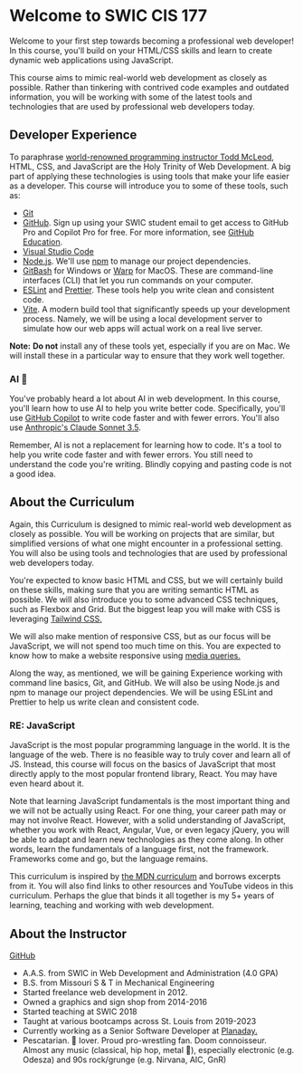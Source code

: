 
# Welcome to SWIC CIS 177

<Large>
  Welcome to your first step towards becoming a professional web developer! In this course, you'll
  build on your HTML/CSS skills and learn to create dynamic web applications using JavaScript.
</Large>

This course aims to mimic real-world web development as closely as possible. Rather than tinkering with contrived code examples and outdated information, you will be working with some of the latest tools and technologies that are used by professional web developers today.

## Developer Experience

To paraphrase [world-renowned programming instructor Todd McLeod](https://www.linkedin.com/in/tamcleod/), HTML, CSS, and JavaScript are the Holy Trinity of Web Development. A big part of applying these technologies is using tools that make your life easier as a developer. This course will introduce you to some of these tools, such as:

- [Git](https://git-scm.com/)
- [GitHub](https://github.com/). Sign up using your SWIC student email to get access to GitHub Pro and Copilot Pro for free. For more information, see [GitHub Education](https://education.github.com/).
- [Visual Studio Code](https://code.visualstudio.com/)
- [Node.js](https://nodejs.org/). We'll use [npm](https://www.npmjs.com/) to manage our project dependencies.
- [GitBash](https://gitforwindows.org/) for Windows or [Warp](https://www.warp.dev/) for MacOS. These are command-line interfaces (CLI) that let you run commands on your computer.
- [ESLint](https://eslint.org/) and [Prettier](https://prettier.io/). These tools help you write clean and consistent code.
- [Vite](https://vitejs.dev/). A modern build tool that significantly speeds up your development process. Namely, we will be using a local development server to simulate how our web apps will actual work on a real live server.

**Note:** **Do not** install any of these tools yet, especially if you are on Mac. We will install these in a particular way to ensure that they work well together.

### AI 🤖

You've probably heard a lot about AI in web development. In this course, you'll learn how to use AI to help you write better code. Specifically, you'll use [GitHub Copilot](https://copilot.github.com/) to write code faster and with fewer errors. You'll also use [Anthropic's Claude Sonnet 3.5](https://www.anthropic.com/news/claude-3-5-sonnet).

Remember, AI is not a replacement for learning how to code. It's a tool to help you write code faster and with fewer errors. You still need to understand the code you're writing. Blindly copying and pasting code is not a good idea.

## About the Curriculum

Again, this Curriculum is designed to mimic real-world web development as closely as possible. You will be working on projects that are similar, but simplified versions of what one might encounter in a professional setting. You will also be using tools and technologies that are used by professional web developers today.

You're expected to know basic HTML and CSS, but we will certainly build on these skills, making sure that you are writing semantic HTML as possible. We will also introduce you to some advanced CSS techniques, such as Flexbox and Grid. But the biggest leap you will make with CSS is leveraging [Tailwind CSS.](https://tailwindcss.com/)

We will also make mention of responsive CSS, but as our focus will be JavaScript, we will not spend too much time on this. You are expected to know how to make a website responsive using [media queries.](https://developer.mozilla.org/en-US/docs/Web/CSS/CSS_media_queries/Using_media_queries)

Along the way, as mentioned, we will be gaining Experience working with command line basics, Git, and GitHub. We will also be using Node.js and npm to manage our project dependencies. We will be using ESLint and Prettier to help us write clean and consistent code.

### RE: JavaScript

JavaScript is the most popular programming language in the world. It is the language of the web. There is no feasible way to truly cover and learn all of JS. Instead, this course will focus on the basics of JavaScript that most directly apply to the most popular frontend library, React. You may have even heard about it.

Note that learning JavaScript fundamentals is the most important thing and we will not be actually using React. For one thing, your career path may or may not involve React. However, with a solid understanding of JavaScript, whether you work with React, Angular, Vue, or even legacy jQuery, you will be able to adapt and learn new technologies as they come along. In other words, learn the fundamentals of a language first, not the framework. Frameworks come and go, but the language remains.

This curriculum is inspired by [the MDN curriculum](https://developer.mozilla.org/en-US/curriculum/) and borrows excerpts from it. You will also find links to other resources and YouTube videos in this curriculum. Perhaps the glue that binds it all together is my 5+ years of learning, teaching and working with web development.

## About the Instructor

[GitHub](https://github.com/manavm1990)

- A.A.S. from SWIC in Web Development and Administration (4.0 GPA)
- B.S. from Missouri S & T in Mechanical Engineering
- Started freelance web development in 2012.
- Owned a graphics and sign shop from 2014-2016
- Started teaching at SWIC 2018
- Taught at various bootcamps across St. Louis from 2019-2023
- Currently working as a Senior Software Developer at [Planaday.](https://rw.planaday.vegas/)
- Pescatarian. 🍕 lover. Proud pro-wrestling fan. Doom connoisseur. Almost any music (classical, hip hop, metal 🎸), especially electronic (e.g. Odesza) and 90s rock/grunge (e.g. Nirvana, AIC, GnR)
